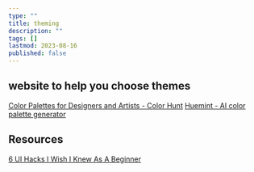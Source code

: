 ```yaml
---
type: ""
title: theming
description: ""
tags: []
lastmod: 2023-08-16
published: false
---
```


## website to help you choose themes

[Color Palettes for Designers and Artists - Color Hunt](https://colorhunt.co/)
[Huemint - AI color palette generator](https://huemint.com/)

## Resources

[6 UI Hacks I Wish I Knew As A Beginner](https://www.youtube.com/watch?v=88XxC0_zs74)

